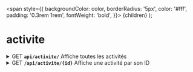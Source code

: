 
<span
    style={{
        backgroundColor: color,
        borderRadius: '5px',
        color: '#fff',
        padding: '0.3rem 1rem',
        fontWeight: 'bold',
    }}>
    {children}
  </span>
);

# activite

<details>
    <summary>
        <Highlight color="#61affe">GET</Highlight>
        <span style={{fontSize: '125%', margin: '0 2rem 0 1rem'}}>
            <b><code>api/activite/</code></b>
        </span>
        Affiche toutes les activités
    </summary>
      <div style={{color: '#3b4151',
        fontFamily: 'sans-serif',
        fontSize: '100%',
        margin: '0 0 5px',
        padding: '15px 20px'}}>Renvoie toutes les activités</div>
      <ReactJson
            src={ActiviteJSON}
            name={false}
            theme="monokai"
            iconStyle="triangle"
            collapsed={false}
            displayDataTypes={false}
            displayObjectSize={false}
            indentWidth={4}
         />
</details>

<details>
    <summary>
        <Highlight color="#61affe">GET</Highlight> 
        <span style={{fontSize: '125%', margin: '0 2rem 0 1rem'}}>
            <b><code>/api/activite/&#123;id}</code></b>
        </span>
        Affiche une activité par son ID
    </summary>
    <div>activite.findOne</div>
</details>
